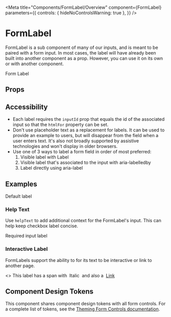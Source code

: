
<Meta
  title="Components/FormLabel/Overview"
  component={FormLabel}
  parameters={{
    controls: { hideNoControlsWarning: true },
  }}
/>

# FormLabel

FormLabel is a sub component of many of our inputs, and is meant to be paired with a form input. In most cases, the label will have already been built into another component as a prop. However, you can use it on its own or with another component.

<Canvas isExpanded>
  <FormLabel>Form Label</FormLabel>
</Canvas>

## Props

<ArgsTable of={FormLabel} />

## Accessibility

- Each label requires the `inputId` prop that equals the id of the associated input so that the `htmlFor` property can be set.
- Don't use placeholder text as a replacement for labels. It can be used to provide an example to users, but will disappear from the field when a user enters text. It's also not broadly supported by assistive technologies and won't display in older browsers.
- Use one of 3 ways to label a form field in order of most preferred:
  1. Visible label with Label
  2. Visible label that's associated to the input with aria-labelledby
  3. Label directly using aria-label

## Examples

<Canvas>
  <Story
    name="Default"
    parameters={{
      design: {
        type: 'figma',
        url: 'https://www.figma.com/file/k1kOsplTGXvSSMQQCzhCND/Rhinolabs-Design-System?node-id=771%3A7998',
      },
    }}
  >
    <FormLabel>Default label</FormLabel>
  </Story>
</Canvas>

### Help Text

Use `helpText` to add additional context for the FormLabel's input.
This can help keep checkbox label concise.

<Canvas>
  <Story name="Help Text">
    <FormLabel inputId="required" helpText="More helpful text about the input">
      Required input label
    </FormLabel>
  </Story>
</Canvas>

### Interactive Label

FormLabels support the ability to for its text to be interactive or link to another page.

<Canvas>
  <Story name="More than just text">
    <>
      <FormLabel inputId="customText">
        This label has a span with
        <span style={{ fontStyle: 'italic' }}>&nbsp;Italic&nbsp;</span>
        and also a&nbsp;
        <a href="https://rhinolabs.agency" target="_blank">
          Link
        </a>
      </FormLabel>
    </>
  </Story>
</Canvas>

## Component Design Tokens

This component shares component design tokens with all form controls. For a complete list of tokens, see the [Theming Form Controls documentation](/docs/theming-form-controls--custom-theme-form).
